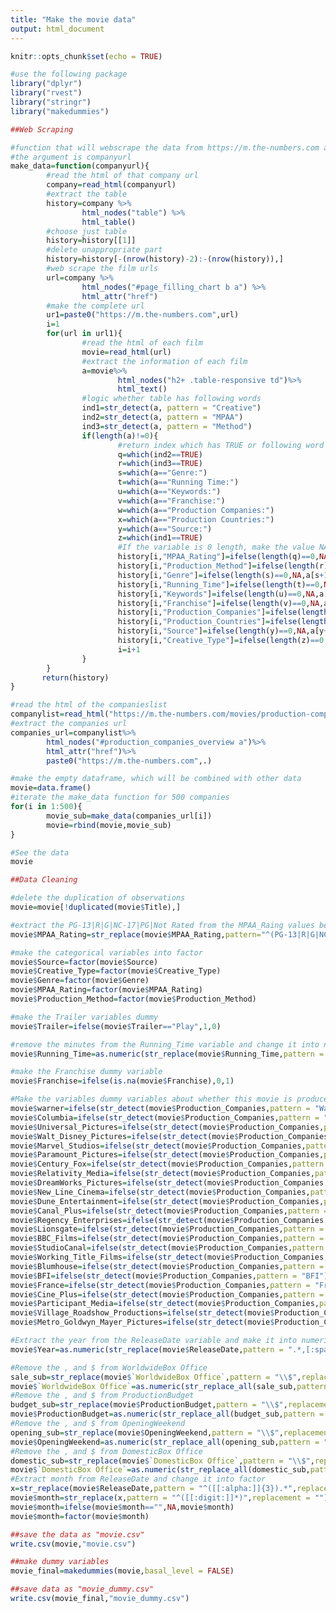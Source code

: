```yaml
---
title: "Make the movie data"
output: html_document
---
```


```r
knitr::opts_chunk$set(echo = TRUE)
```


```r
#use the following package 
library("dplyr")
library("rvest")
library("stringr")
library("makedummies")
```


```r
##Web Scraping 

#function that will webscrape the data from https://m.the-numbers.com and reuturn the data
#the argument is companyurl
make_data=function(companyurl){
        #read the html of that company url 
        company=read_html(companyurl)
        #extract the table 
        history=company %>%
                html_nodes("table") %>%
                html_table()
        #choose just table
        history=history[[1]]
        #delete unappropriate part
        history=history[-(nrow(history)-2):-(nrow(history)),]
        #web scrape the film urls
        url=company %>%
                html_nodes("#page_filling_chart b a") %>%
                html_attr("href")
        #make the complete url
        ur1=paste0("https://m.the-numbers.com",url)
        i=1
        for(url in url1){
                #read the html of each film
                movie=read_html(url)
                #extract the information of each film
                a=movie%>%
                        html_nodes("h2+ .table-responsive td")%>%
                        html_text()
                #logic whether table has following words
                ind1=str_detect(a, pattern = "Creative")
                ind2=str_detect(a, pattern = "MPAA")
                ind3=str_detect(a, pattern = "Method")
                if(length(a)!=0){
                        #return index which has TRUE or following word
                        q=which(ind2==TRUE)
                        r=which(ind3==TRUE)
                        s=which(a=="Genre:")
                        t=which(a=="Running Time:")
                        u=which(a=="Keywords:")
                        v=which(a=="Franchise:")
                        w=which(a=="Production Companies:")
                        x=which(a=="Production Countries:")
                        y=which(a=="Source:")
                        z=which(ind1==TRUE)
                        #If the variable is 0 length, make the value NA. Otherwise, insert the value to this variable.
                        history[i,"MPAA_Rating"]=ifelse(length(q)==0,NA,a[q+1])
                        history[i,"Production_Method"]=ifelse(length(r)==0,NA,a[r+1])
                        history[i,"Genre"]=ifelse(length(s)==0,NA,a[s+1])
                        history[i,"Running_Time"]=ifelse(length(t)==0,NA,a[t+1])
                        history[i,"Keywords"]=ifelse(length(u)==0,NA,a[u+1])
                        history[i,"Franchise"]=ifelse(length(v)==0,NA,a[v+1])
                        history[i,"Production_Companies"]=ifelse(length(w)==0,NA,a[w+1])
                        history[i,"Production_Countries"]=ifelse(length(x)==0,NA,a[x+1])
                        history[i,"Source"]=ifelse(length(y)==0,NA,a[y+1])
                        history[i,"Creative_Type"]=ifelse(length(z)==0,NA,a[z+1])
                        i=i+1   
                }
        }
       return(history) 
}
```


```r
#read the html of the companieslist
companylist=read_html("https://m.the-numbers.com/movies/production-companies")
#extract the companies url 
companies_url=companylist%>%
        html_nodes("#production_companies_overview a")%>%
        html_attr("href")%>%
        paste0("https://m.the-numbers.com",.)
```

```r
#make the empty dataframe, which will be combined with other data
movie=data.frame()
#iterate the make_data function for 500 companies
for(i in 1:500){
        movie_sub=make_data(companies_url[i])
        movie=rbind(movie,movie_sub)
}
```


```r
#See the data
movie
```

```r
##Data Cleaning 

#delete the duplication of observations
movie=movie[!duplicated(movie$Title),]

#extract the PG-13|R|G|NC-17|PG|Not Rated from the MPAA_Raing values because there are some description about why this is rated but this is not useful
movie$MPAA_Rating=str_replace(movie$MPAA_Rating,pattern="^(PG-13|R|G|NC-17|PG|Not[[:space:]]Rated).*\n*.*",replacement="\\1")

#make the categorical variables into factor
movie$Source=factor(movie$Source)
movie$Creative_Type=factor(movie$Creative_Type)
movie$Genre=factor(movie$Genre)
movie$MPAA_Rating=factor(movie$MPAA_Rating)
movie$Production_Method=factor(movie$Production_Method)

#make the Trailer variables dummy 
movie$Trailer=ifelse(movie$Trailer=="Play",1,0)

#remove the minutes from the Running_Time variable and change it into numeric
movie$Running_Time=as.numeric(str_replace(movie$Running_Time,pattern = "([:digit:])[:space:]minutes",replacement = "\\1"))

#make the Franchise dummy variable
movie$Franchise=ifelse(is.na(movie$Franchise),0,1)

#Make the variables dummy variables about whether this movie is produced by the following companies or not
movie$warner=ifelse(str_detect(movie$Production_Companies,pattern = "Warner Bros."),1,0)
movie$Columbia=ifelse(str_detect(movie$Production_Companies,pattern = "Columbia Pictures"),1,0)
movie$Universal_Pictures=ifelse(str_detect(movie$Production_Companies,pattern = "Universal Pictures"),1,0)
movie$Walt_Disney_Pictures=ifelse(str_detect(movie$Production_Companies,pattern = "Walt Disney Pictures"),1,0)
movie$Marvel_Studios=ifelse(str_detect(movie$Production_Companies,pattern = "Marvel Studios"),1,0)
movie$Paramount_Pictures=ifelse(str_detect(movie$Production_Companies,pattern = "Paramount Pictures"),1,0)
movie$Century_Fox=ifelse(str_detect(movie$Production_Companies,pattern = "20th Century Fox"),1,0)
movie$Relativity_Media=ifelse(str_detect(movie$Production_Companies,pattern = "Relativity Media"),1,0)
movie$DreamWorks_Pictures=ifelse(str_detect(movie$Production_Companies,pattern = "DreamWorks Pictures"),1,0)
movie$New_Line_Cinema=ifelse(str_detect(movie$Production_Companies,pattern = "New Line Cinema"),1,0)
movie$Dune_Entertainment=ifelse(str_detect(movie$Production_Companies,pattern = "Dune Entertainment"),1,0)
movie$Canal_Plus=ifelse(str_detect(movie$Production_Companies,pattern = "Canal Plus"),1,0)
movie$Regency_Enterprises=ifelse(str_detect(movie$Production_Companies,pattern = "Regency Enterprises"),1,0)
movie$Lionsgate=ifelse(str_detect(movie$Production_Companies,pattern = "Lionsgate"),1,0)
movie$BBC_Films=ifelse(str_detect(movie$Production_Companies,pattern = "BBC Films"),1,0)
movie$StudioCanal=ifelse(str_detect(movie$Production_Companies,pattern = "StudioCanal"),1,0)
movie$Working_Title_Films=ifelse(str_detect(movie$Production_Companies,pattern = "Working Title Films"),1,0)
movie$Blumhouse=ifelse(str_detect(movie$Production_Companies,pattern = "Blumhouse"),1,0)
movie$BFI=ifelse(str_detect(movie$Production_Companies,pattern = "BFI"),1,0)
movie$France=ifelse(str_detect(movie$Production_Companies,pattern = "France 2 Cinema"),1,0)
movie$Cine_Plus=ifelse(str_detect(movie$Production_Companies,pattern = "Cine Plus"),1,0)
movie$Participant_Media=ifelse(str_detect(movie$Production_Companies,pattern = "Participant Media"),1,0)
movie$Village_Roadshow_Productions=ifelse(str_detect(movie$Production_Companies,pattern = "Village Roadshow Productions"),1,0)
movie$Metro_Goldwyn_Mayer_Pictures=ifelse(str_detect(movie$Production_Companies,pattern = "Metro-Goldwyn-Mayer Pictures"),1,0)

#Extract the year from the ReleaseDate variable and make it into numeric
movie$Year=as.numeric(str_replace(movie$ReleaseDate,pattern = ".*,[:space:]([:digit:]{4})$",replacement = "\\1"))

#Remove the , and $ from WorldwideBox Office
sale_sub=str_replace(movie$`WorldwideBox Office`,pattern = "\\$",replacement = "")
movie$`WorldwideBox Office`=as.numeric(str_replace_all(sale_sub,pattern = ",",replacement = ""))
#Remove the , and $ from ProductionBudget
budget_sub=str_replace(movie$ProductionBudget,pattern = "\\$",replacement = "")
movie$ProductionBudget=as.numeric(str_replace_all(budget_sub,pattern = ",",replacement = ""))
#Remove the , and $ from OpeningWeekend
opening_sub=str_replace(movie$OpeningWeekend,pattern = "\\$",replacement = "")
movie$OpeningWeekend=as.numeric(str_replace_all(opening_sub,pattern = ",",replacement = ""))
#Remove the , and $ from DomesticBox Office
domestic_sub=str_replace(movie$`DomesticBox Office`,pattern = "\\$",replacement = "")
movie$`DomesticBox Office`=as.numeric(str_replace_all(domestic_sub,pattern = ",",replacement = ""))
#Extract month from ReleaseDate and change it into factor
x=str_replace(movie$ReleaseDate,pattern = "^([[:alpha:]]{3}).*",replacement = "\\1")
movie$month=str_replace(x,pattern = "^([[:digit:]]*)",replacement = "")
movie$month=ifelse(movie$month=="",NA,movie$month)
movie$month=factor(movie$month)
```

```r
##save the data as "movie.csv"
write.csv(movie,"movie.csv")
```


```r
##make dummy variables
movie_final=makedummies(movie,basal_level = FALSE)
```

```r
##save data as "movie_dummy.csv"
write.csv(movie_final,"movie_dummy.csv")
```




